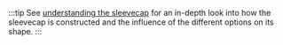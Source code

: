 :::tip
See [understanding the
sleevecap](/docs/designs/brian#understanding-the-sleevecap) for an in-depth
look into how the sleevecap is constructed and the influence of the different
options on its shape.
:::

